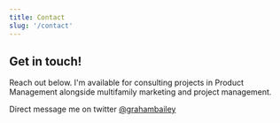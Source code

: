 ```yaml
---
title: Contact
slug: '/contact'
---
```


## Get in touch!

Reach out below. I'm available for consulting projects in Product Management alongside multifamily marketing and project management.

Direct message me on twitter [@grahambailey](https://www.twitter.com/grahambailey)
